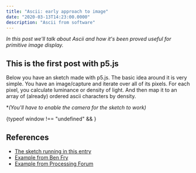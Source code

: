 ```yaml
---
title: "Ascii: early approach to image"
date: "2020-03-13T14:23:00.0000"
description: "Ascii from software"
---
```


_In this post we'll talk about Ascii and how it's been proved useful for primitive image display._


## This is the first post with p5.js

Below you have an sketch made with p5.js.
The basic idea around it is very simple.
You have an image/capture and iterate over all of its pixels.
For each pixel, you calculate luminance or density of light.
And then map it to an array of (already) ordered ascii characters by density.

\*_(You'll have to enable the camera for the sketch to work)_

<div>{typeof window !== "undefined" && <AsciiSketch />}</div>

## References

- [The sketch running in this entry](http://www.mathiasbernhard.ch/ASCIImage/sketch.js)
- [Example from Ben Fry](https://github.com/processing/processing-video/blob/master/examples/Capture/AsciiVideo/AsciiVideo.pde)
- [Example from Processing Forum](https://forum.processing.org/two/discussion/6830/interpret-image-as-ascii-text)
